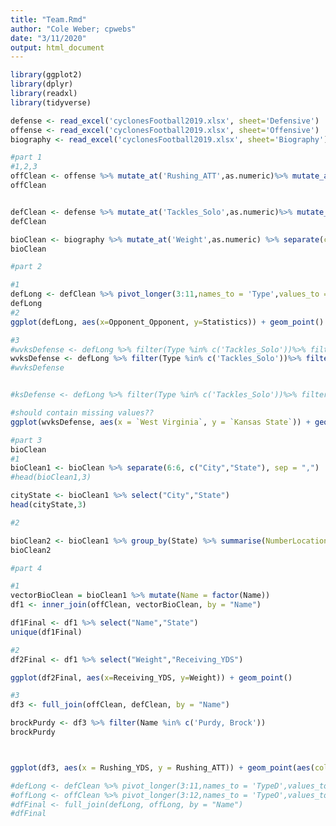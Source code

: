 ```yaml
---
title: "Team.Rmd"
author: "Cole Weber; cpwebs"
date: "3/11/2020"
output: html_document
---
```

```r
library(ggplot2)
library(dplyr)
library(readxl)
library(tidyverse)

defense <- read_excel('cyclonesFootball2019.xlsx', sheet='Defensive')
offense <- read_excel('cyclonesFootball2019.xlsx', sheet='Offensive')
biography <- read_excel('cyclonesFootball2019.xlsx', sheet='Biography')

#part 1
#1,2,3
offClean <- offense %>% mutate_at('Rushing_ATT',as.numeric)%>% mutate_at('Rushing_YDS',as.numeric)%>% mutate_at('Rushing_TD',as.numeric)%>% mutate_at('Receiving_REC',as.numeric)%>% mutate_at('Receiving_YDS',as.numeric)%>% mutate_at('Receiving_TD',as.numeric)%>% mutate_at('Passing_CMP-ATT',as.numeric)%>% mutate_at('Passing_YDS',as.numeric)%>% mutate_at('Passing_TD',as.numeric)%>% mutate_at('Passing_INT',as.numeric)%>% mutate(Name = factor(Name)) %>% mutate(Opponent_Opponent = factor(Opponent_Opponent))
offClean


defClean <- defense %>% mutate_at('Tackles_Solo',as.numeric)%>% mutate_at('Tackles_ASST',as.numeric)%>% mutate_at('Tackles_TFL',as.numeric)%>% mutate_at('Tackles_Sack',as.numeric)%>% mutate_at('Turnover_FF',as.numeric)%>% mutate_at('Turnover_FR',as.numeric)%>% mutate_at('Turnover_INT',as.numeric)%>% mutate_at('Pass_QBH',as.numeric)%>% mutate_at('Pass_PB',as.numeric)%>% mutate(Name = factor(Name)) %>% mutate(Opponent_Opponent = factor(Opponent_Opponent))
defClean

bioClean <- biography %>% mutate_at('Weight',as.numeric) %>% separate(col = Height, into = c('Feet','Inches'), sep = "-")%>% mutate(Feet = as.numeric(Feet))%>% mutate(Inches = as.numeric(Inches))%>% mutate(Feet = Feet *12)%>%rowwise() %>% mutate(Inches = sum(Feet, Inches))%>% select(-Feet)
bioClean

```

```r
#part 2

#1
defLong <- defClean %>% pivot_longer(3:11,names_to = 'Type',values_to = 'Statistics')
defLong
#2
ggplot(defLong, aes(x=Opponent_Opponent, y=Statistics)) + geom_point() + facet_wrap(~Type) + theme(axis.text.x=element_text(color = "black", size=6, angle=60, vjust=.8, hjust=0.8))

#3
#wvksDefense <- defLong %>% filter(Type %in% c('Tackles_Solo'))%>% filter(Opponent_Opponent %in% c('West Virginia','Kansas State'))
wvksDefense <- defLong %>% filter(Type %in% c('Tackles_Solo'))%>% filter(Opponent_Opponent %in% c('West Virginia','Kansas State')) %>% pivot_wider(names_from='Opponent_Opponent', values_from='Statistics')
#wvksDefense


#ksDefense <- defLong %>% filter(Type %in% c('Tackles_Solo'))%>% filter(Opponent_Opponent %in% c('Kansas State'))

#should contain missing values??
ggplot(wvksDefense, aes(x = `West Virginia`, y = `Kansas State`)) + geom_point(aes(color=Name))

```

```r
#part 3 
bioClean
#1
bioClean1 <- bioClean %>% separate(6:6, c("City","State"), sep = ",")
#head(bioClean1,3)

cityState <- bioClean1 %>% select("City","State")
head(cityState,3)

#2

bioClean2 <- bioClean1 %>% group_by(State) %>% summarise(NumberLocation = n())
bioClean2

#part 4

#1
vectorBioClean = bioClean1 %>% mutate(Name = factor(Name))
df1 <- inner_join(offClean, vectorBioClean, by = "Name")

df1Final <- df1 %>% select("Name","State") 
unique(df1Final)

#2
df2Final <- df1 %>% select("Weight","Receiving_YDS") 

ggplot(df2Final, aes(x=Receiving_YDS, y=Weight)) + geom_point()

#3
df3 <- full_join(offClean, defClean, by = "Name")

brockPurdy <- df3 %>% filter(Name %in% c('Purdy, Brock'))
brockPurdy



ggplot(df3, aes(x = Rushing_YDS, y = Rushing_ATT)) + geom_point(aes(color=Name))

#defLong <- defClean %>% pivot_longer(3:11,names_to = 'TypeD',values_to = 'StatisticsD')
#offLong <- offClean %>% pivot_longer(3:12,names_to = 'TypeO',values_to = 'StatisticsO')
#dfFinal <- full_join(defLong, offLong, by = "Name")
#dfFinal

```